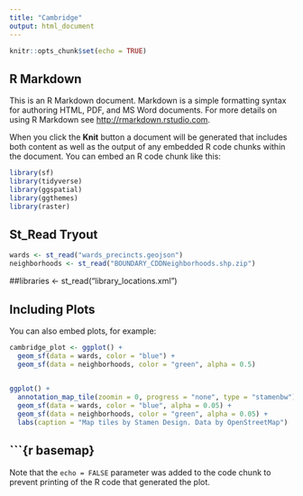 ```yaml
---
title: "Cambridge"
output: html_document
---
```


```r
knitr::opts_chunk$set(echo = TRUE)
```

## R Markdown

This is an R Markdown document. Markdown is a simple formatting syntax for authoring HTML, PDF, and MS Word documents. For more details on using R Markdown see <http://rmarkdown.rstudio.com>.

When you click the **Knit** button a document will be generated that includes both content as well as the output of any embedded R code chunks within the document. You can embed an R code chunk like this:

```r
library(sf)
library(tidyverse)
library(ggspatial)
library(ggthemes)
library(raster)
```

## St_Read Tryout

```r

wards <- st_read("wards_precincts.geojson")
neighborhoods <- st_read("BOUNDARY_CDDNeighborhoods.shp.zip")
```
##libraries <- st_read("library_locations.xml")

## Including Plots

You can also embed plots, for example:

```r

cambridge_plot <- ggplot() +
  geom_sf(data = wards, color = "blue") +
  geom_sf(data = neighborhoods, color = "green", alpha = 0.5)
  

```

```r

ggplot() +
  annotation_map_tile(zoomin = 0, progress = "none", type = "stamenbw") +
  geom_sf(data = wards, color = "blue", alpha = 0.05) +
  geom_sf(data = neighborhoods, color = "green", alpha = 0.05) +
  labs(caption = "Map tiles by Stamen Design. Data by OpenStreetMap")

```

## ```{r basemap}

Note that the `echo = FALSE` parameter was added to the code chunk to prevent printing of the R code that generated the plot.
